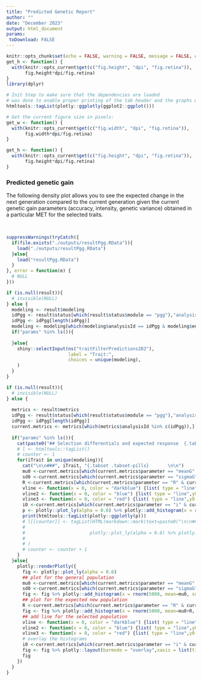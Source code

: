 ```yaml
---
title: "Predicted Genetic Report"
author: ""
date: "December 2023"
output: html_document
params:
 toDownload: FALSE
---
```



```r
knitr::opts_chunk$set(echo = FALSE, warning = FALSE, message = FALSE, error = FALSE)
get_h <- function() {
  with(knitr::opts_current$get(c("fig.height", "dpi", "fig.retina")),
       fig.height*dpi/fig.retina)
}
library(dplyr)
```

```r
# Init Step to make sure that the dependencies are loaded
# was done to enable proper printing of the tab header and the graphs within the for loop below using print(htmltools::tagList(ggplotly(...)))
htmltools::tagList(plotly::ggplotly(ggplot2::ggplot()))

# Get the current figure size in pixels:
get_w <- function() {
  with(knitr::opts_current$get(c("fig.width", "dpi", "fig.retina")),
       fig.width*dpi/fig.retina)
}

get_h <- function() {
  with(knitr::opts_current$get(c("fig.height", "dpi", "fig.retina")),
       fig.height*dpi/fig.retina)
}

```

### Predicted genetic gain

The following density plot allows you to see the expected change in the next generation compared to the current generation given the current genetic gain parameters (accuracy, intensity, genetic variance) obtained in a particular MET for the selected traits.

<p>&nbsp;</p>

```r

suppressWarnings(tryCatch({
  if(file.exists("./outputs/resultPgg.RData")){
    load("./outputs/resultPgg.RData")
  }else{
    load("resultPgg.RData")
  }
}, error = function(e) {
  # NULL
}))

if (is.null(result)){
  # invisible(NULL)
} else {
  modeling <- result$modeling
  idPgg <- result$status[which(result$status$module == "pgg"),"analysisId"];
  idPgg <- idPgg[length(idPgg)]
  modeling <- modeling[which(modeling$analysisId == idPgg & modeling$environment == "across"),"trait"]
  if("params" %in% ls()){
    
  }else{
    shiny::selectInput(ns("traitFilterPredictions2D2"),
                       label = "Trait:",
                       choices = unique(modeling),
    )
  }
}

```

```r
if (is.null(result)){
  # invisible(NULL)
} else {
  
  metrics <- result$metrics
  idPgg <- result$status[which(result$status$module == "pgg"),"analysisId"];
  idPgg <- idPgg[length(idPgg)]
  current.metrics <- metrics[which(metrics$analysisId %in% c(idPgg)),]
  
  if("params" %in% ls()){
    cat(paste0("## Selection differentials and expected response  {.tabset .tabset-pills}    \n\n  "))
    # l <- htmltools::tagList()
    # counter <- 1
    for(iTrait in unique(modeling)){
      cat("\n\n###", iTrait, "{.tabset .tabset-pills}       \n\n")
      mu0 <-current.metrics[which(current.metrics$parameter == "meanG" & current.metrics$trait == iTrait ),"value"]
      sd0 <-current.metrics[which(current.metrics$parameter == "sigmaG" & current.metrics$trait == iTrait ),"value"]
      R <-current.metrics[which(current.metrics$parameter == "R" & current.metrics$trait == iTrait ),"value"]
      vline <- function(x = 0, color = "darkblue") {list( type = "line",y0 = 0,y1 = 1,yref = "paper",x0 = x, x1 = x,line = list(color = color, dash="dot"))}
      vline2 <- function(x = 0, color = "blue") {list( type = "line",y0 = 0,y1 = 1,yref = "paper",x0 = x, x1 = x,line = list(color = color))}
      vline3 <- function(x = 0, color = "red") {list( type = "line",y0 = 0,y1 = 1,yref = "paper",x0 = x, x1 = x,line = list(color = color))}
      i0 <-current.metrics[which(current.metrics$parameter == "i" & current.metrics$trait == iTrait ),"value"]
      p <- plotly::plot_ly(alpha = 0.6) %>% plotly::add_histogram(x = rnorm(5000, mean=mu0, sd = sd0 ), histnorm = "probability", name="Current Generation" ) %>% plotly::add_histogram(x = rnorm(5000, mean=mu0+R, sd = sd0 ), histnorm = "probability", name="Expected New Generation" ) %>% plotly::layout(barmode = "overlay",xaxis = list(title = "Trait value"), yaxis = list(title = "Probability" ),  shapes = list(vline(mu0+(sd0*i0)), vline2(mu0), vline3(mu0+R) ) )
      print(htmltools::tagList(plotly::ggplotly(p)))
      # l[[counter]] <- tagList(HTML(markdown::mark(text=paste0("\n\n#### ", iTrait, "\n"))),
      # 
      #                        plotly::plot_ly(alpha = 0.6) %>% plotly::add_histogram(x = rnorm(5000, mean=mu0, sd = sd0 ), histnorm = "probability", name="Current Generation" ) %>% plotly::add_histogram(x = rnorm(5000, mean=mu0+R, sd = sd0 ), histnorm = "probability", name="Expected New Generation" ) %>% plotly::layout(barmode = "overlay",xaxis = list(title = "Trait value"), yaxis = list(title = "Probability" ),  shapes = list(vline(mu0+(sd0*i0)), vline2(mu0), vline3(mu0+R) ) )
      # 
      # )
      # counter <- counter + 1
    }
  }else{
    plotly::renderPlotly({
      fig <- plotly::plot_ly(alpha = 0.6)
      ## plot for the general population
      mu0 <-current.metrics[which(current.metrics$parameter == "meanG" & current.metrics$trait == input$traitFilterPredictions2D2 ),"value"];
      sd0 <-current.metrics[which(current.metrics$parameter == "sigmaG" & current.metrics$trait == input$traitFilterPredictions2D2 ),"value"];
      fig <- fig %>% plotly::add_histogram(x = rnorm(5000, mean=mu0, sd = sd0 ), histnorm = "probability", name="Current Generation" )
      ## plot for the expected new population
      R <-current.metrics[which(current.metrics$parameter == "R" & current.metrics$trait == input$traitFilterPredictions2D2 ),"value"];
      fig <- fig %>% plotly::add_histogram(x = rnorm(5000, mean=mu0+R, sd = sd0 ), histnorm = "probability", name="Expected New Generation" )
      ## add line for the selected population
      vline <- function(x = 0, color = "darkblue") {list( type = "line",y0 = 0,y1 = 1,yref = "paper",x0 = x, x1 = x,line = list(color = color, dash="dot"))}
      vline2 <- function(x = 0, color = "blue") {list( type = "line",y0 = 0,y1 = 1,yref = "paper",x0 = x, x1 = x,line = list(color = color))}
      vline3 <- function(x = 0, color = "red") {list( type = "line",y0 = 0,y1 = 1,yref = "paper",x0 = x, x1 = x,line = list(color = color))}
      # overlay the histograms
      i0 <-current.metrics[which(current.metrics$parameter == "i" & current.metrics$trait == input$traitFilterPredictions2D2 ),"value"];
      fig <- fig %>% plotly::layout(barmode = "overlay",xaxis = list(title = "Trait value"), yaxis = list(title = "Probability" ),  shapes = list(vline(mu0+(sd0*i0)), vline2(mu0), vline3(mu0+R) ) )
      fig
    })
  }
}
```







